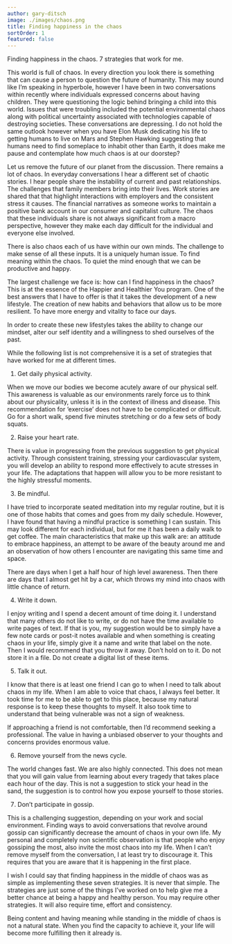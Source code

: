```yaml
---
author: gary-ditsch
image: ./images/chaos.png
title: Finding happiness in the chaos
sortOrder: 1
featured: false
---
```


Finding happiness in the chaos. 7 strategies that work for me.

This world is full of chaos. In every direction you look there is something that can cause a person to question the future of humanity. This may sound like I’m speaking in hyperbole, however I have been in two conversations within recently where individuals expressed concerns about having children. They were questioning the logic behind bringing a child into this world. Issues that were troubling included the potential environmental chaos along with political uncertainty associated with technologies capable of destroying societies. These conversations are depressing. I do not hold the same outlook however when you have Elon Musk dedicating his life to getting humans to live on Mars and Stephen Hawking suggesting that humans need to find someplace to inhabit other than Earth, it does make me pause and contemplate how much chaos is at our doorstep?

Let us remove the future of our planet from the discussion. There remains a lot of chaos. In everyday conversations I hear a different set of chaotic stories. I hear people share the instability of current and past relationships. The challenges that family members bring into their lives. Work stories are shared that that highlight interactions with employers and the consistent stress it causes. The financial narratives as someone works to maintain a positive bank account in our consumer and capitalist culture. The chaos that these individuals share is not always significant from a macro perspective, however they make each day difficult for the individual and everyone else involved.

There is also chaos each of us have within our own minds. The challenge to make sense of all these inputs. It is a uniquely human issue. To find meaning within the chaos. To quiet the mind enough that we can be productive and happy.

The largest challenge we face is: how can I find happiness in the chaos? This is at the essence of the Happier and Healthier You program. One of the best answers that I have to offer is that it takes the development of a new lifestyle. The creation of new habits and behaviors that allow us to be more resilient. To have more energy and vitality to face our days.

In order to create these new lifestyles takes the ability to change our mindset, alter our self identity and a willingness to shed ourselves of the past.

While the following list is not comprehensive it is a set of strategies that have worked for me at different times.

1. Get daily physical activity.

When we move our bodies we become acutely aware of our physical self. This awareness is valuable as our environments rarely force us to think about our physicality, unless it is in the context of illness and disease. This recommendation for ‘exercise’ does not have to be complicated or difficult. Go for a short walk, spend five minutes stretching or do a few sets of body squats.

2. Raise your heart rate.

There is value in progressing from the previous suggestion to get physical activity. Through consistent training, stressing your cardiovascular system, you will develop an ability to respond more effectively to acute stresses in your life. The adaptations that happen will allow you to be more resistant to the highly stressful moments.

3. Be mindful.

I have tried to incorporate seated meditation into my regular routine, but it is one of those habits that comes and goes from my daily schedule. However, I have found that having a mindful practice is something I can sustain. This may look different for each individual, but for me it has been a daily walk to get coffee. The main characteristics that make up this walk are: an attitude to embrace happiness, an attempt to be aware of the beauty around me and an observation of how others I encounter are navigating this same time and space.

There are days when I get a half hour of high level awareness. Then there are days that I almost get hit by a car, which throws my mind into chaos with little chance of return.

4. Write it down.

I enjoy writing and I spend a decent amount of time doing it. I understand that many others do not like to write, or do not have the time available to write pages of text. If that is you, my suggestion would be to simply have a few note cards or post-it notes available and when something is creating chaos in your life, simply give it a name and write that label on the note. Then I would recommend that you throw it away. Don’t hold on to it. Do not store it in a file. Do not create a digital list of these items.

5. Talk it out.

I know that there is at least one friend I can go to when I need to talk about chaos in my life. When I am able to voice that chaos, I always feel better. It took time for me to be able to get to this place, because my natural response is to keep these thoughts to myself. It also took time to understand that being vulnerable was not a sign of weakness.

If approaching a friend is not comfortable, then I’d recommend seeking a professional. The value in having a unbiased observer to your thoughts and concerns provides enormous value.

6. Remove yourself from the news cycle.

The world changes fast. We are also highly connected. This does not mean that you will gain value from learning about every tragedy that takes place each hour of the day. This is not a suggestion to stick your head in the sand, the suggestion is to control how you expose yourself to those stories.

7. Don’t participate in gossip.

This is a challenging suggestion, depending on your work and social environment. Finding ways to avoid conversations that revolve around gossip can significantly decrease the amount of chaos in your own life. My personal and completely non scientific observation is that people who enjoy gossiping the most, also invite the most chaos into my life. When I can’t remove myself from the conversation, I at least try to discourage it. This requires that you are aware that it is happening in the first place.

I wish I could say that finding happiness in the middle of chaos was as simple as implementing these seven strategies. It is never that simple. The strategies are just some of the things I’ve worked on to help give me a better chance at being a happy and healthy person. You may require other strategies. It will also require time, effort and consistency.

Being content and having meaning while standing in the middle of chaos is not a natural state. When you find the capacity to achieve it, your life will become more fulfilling then it already is.